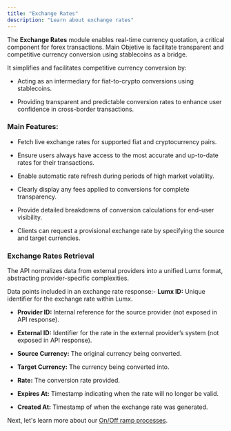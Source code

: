 ```yaml
---
title: "Exchange Rates"
description: "Learn about exchange rates"
---
```


The **Exchange Rates** module enables real-time currency quotation, a critical component for forex transactions. Main Objetive is facilitate transparent and competitive currency conversion using stablecoins as a bridge.

It simplifies and facilitates competitive currency conversion by:

* Acting as an intermediary for fiat-to-crypto conversions using stablecoins.

* Providing transparent and predictable conversion rates to enhance user confidence in cross-border transactions.

### Main Features:

* Fetch live exchange rates for supported fiat and cryptocurrency pairs.

* Ensure users always have access to the most accurate and up-to-date rates for their transactions.

* Enable automatic rate refresh during periods of high market volatility.

* Clearly display any fees applied to conversions for complete transparency.

* Provide detailed breakdowns of conversion calculations for end-user visibility.

* Clients can request a provisional exchange rate by specifying the source and target currencies.

### Exchange Rates Retrieval

The API normalizes data from external providers into a unified Lumx format, abstracting provider-specific complexities.

Data points included in an exchange rate response:- **Lumx ID:** Unique identifier for the exchange rate within Lumx.

* **Provider ID:** Internal reference for the source provider (not exposed in API response).

* **External ID:** Identifier for the rate in the external provider’s system (not exposed in API response).

* **Source Currency:** The original currency being converted.

* **Target Currency:** The currency being converted into.

* **Rate:** The conversion rate provided.

* **Expires At:** Timestamp indicating when the rate will no longer be valid.

* **Created At:** Timestamp of when the exchange rate was generated.

Next, let's learn more about our [On/Off ramp processes](/concepts/onofframp).